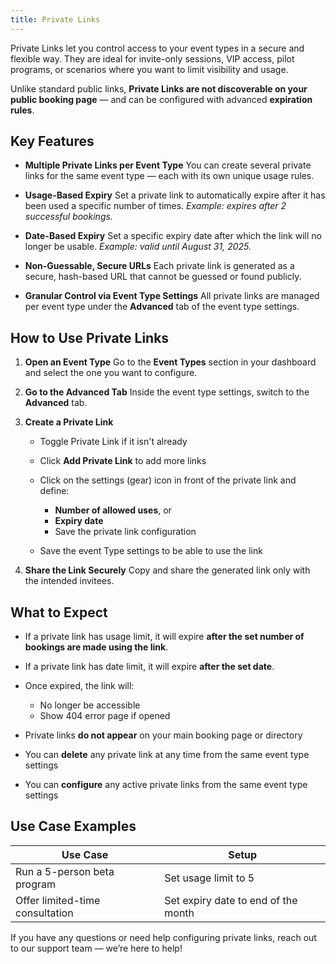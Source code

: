 ```yaml
---
title: Private Links
---
```



Private Links let you control access to your event types in a secure and flexible way. They are ideal for invite-only sessions, VIP access, pilot programs, or scenarios where you want to limit visibility and usage.

Unlike standard public links, **Private Links are not discoverable on your public booking page** — and can be configured with advanced **expiration rules**.

## Key Features

* **Multiple Private Links per Event Type**
  You can create several private links for the same event type — each with its own unique usage rules.

* **Usage-Based Expiry**
  Set a private link to automatically expire after it has been used a specific number of times.
  *Example: expires after 2 successful bookings.*

* **Date-Based Expiry**
  Set a specific expiry date after which the link will no longer be usable.
  *Example: valid until August 31, 2025.*

* **Non-Guessable, Secure URLs**
  Each private link is generated as a secure, hash-based URL that cannot be guessed or found publicly.

* **Granular Control via Event Type Settings**
  All private links are managed per event type under the **Advanced** tab of the event type settings.

## How to Use Private Links

1. **Open an Event Type**
   Go to the **Event Types** section in your dashboard and select the one you want to configure.

2. **Go to the Advanced Tab**
   Inside the event type settings, switch to the **Advanced** tab.

3. **Create a Private Link**

   * Toggle Private Link if it isn't already
   * Click **Add Private Link** to add more links
   * Click on the settings (gear) icon in front of the private link and define:

     * **Number of allowed uses**, or
     * **Expiry date**
     * Save the private link configuration
   * Save the event Type settings to be able to use the link

4. **Share the Link Securely**
   Copy and share the generated link only with the intended invitees.

## What to Expect

* If a private link has  usage limit, it will expire **after the set number of bookings are made using the link**.
* If a private link has date limit, it will expire **after the set date**.
* Once expired, the link will:

  * No longer be accessible
  * Show 404 error page if opened
* Private links **do not appear** on your main booking page or directory
* You can **delete** any private link at any time from the same event type settings
* You can **configure** any active private links from the same event type settings

## Use Case Examples

| Use Case                                   | Setup                                            |
| ------------------------------------------ | ------------------------------------------------ |
| Run a 5-person beta program                | Set usage limit to 5                             |
| Offer limited-time consultation            | Set expiry date to end of the month              |



If you have any questions or need help configuring private links, reach out to our support team — we’re here to help!
